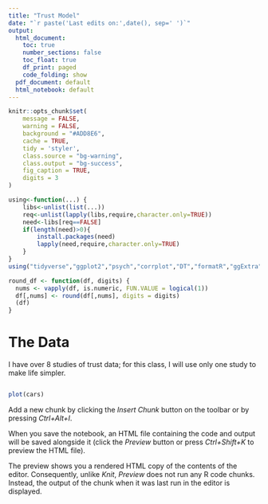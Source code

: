 ```yaml
---
title: "Trust Model"
date: "`r paste('Last edits on:',date(), sep=' ')`"
output: 
  html_document:
    toc: true
    number_sections: false
    toc_float: true
    df_print: paged
    code_folding: show
  pdf_document: default
  html_notebook: default
---
```


```r
knitr::opts_chunk$set(
	message = FALSE,
	warning = FALSE,
	background = "#ADD8E6",
	cache = TRUE,
	tidy = 'styler',
	class.source = "bg-warning",
	class.output = "bg-success",
	fig_caption = TRUE,
	digits = 3
)
```

```r
using<-function(...) {
    libs<-unlist(list(...))
    req<-unlist(lapply(libs,require,character.only=TRUE))
    need<-libs[req==FALSE]
    if(length(need)>0){ 
        install.packages(need)
        lapply(need,require,character.only=TRUE)
    }
}
using("tidyverse","ggplot2","psych","corrplot","DT","formatR","ggExtra","car","rethinking","rstan","dagitty")

round_df <- function(df, digits) {
  nums <- vapply(df, is.numeric, FUN.VALUE = logical(1))
  df[,nums] <- round(df[,nums], digits = digits)
  (df)
}
```

# The Data

I have over 8 studies of trust data; for this class, I will use only one study to make life simpler.

```r

```



```r
plot(cars)
```

Add a new chunk by clicking the *Insert Chunk* button on the toolbar or by pressing *Ctrl+Alt+I*.

When you save the notebook, an HTML file containing the code and output will be saved alongside it (click the *Preview* button or press *Ctrl+Shift+K* to preview the HTML file).

The preview shows you a rendered HTML copy of the contents of the editor. Consequently, unlike *Knit*, *Preview* does not run any R code chunks. Instead, the output of the chunk when it was last run in the editor is displayed.

